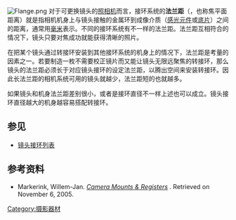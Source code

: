 [[File:Flange.png|thumb]]
对于可更换镜头的[[照相机|照相机]]而言，接环系统的'''法兰距'''（{{lang-en|'''flange''' focal distance}}，也称焦平面距离）就是指相机机身上与镜头接触的金属环到成像介质（[[感光元件|感光元件]]或[[底片|底片]]）之间的距离，通常用[[毫米|毫米]]表示。不同的接环系统有不一样的法兰距。法兰距互相符合的情况下，镜头只要对焦成功就能获得清晰的照片。

在把某个镜头通过转接环安装到其他接环系统的机身上的情况下，法兰距是考量的因素之一。若要制造一枚不需要校正镜片而又能让镜头无限远聚焦的转接环，那么镜头的法兰距必须长于对应镜头接环的设定法兰距，以腾出空间来安装转接环。因此长法兰距的相机系统可用的镜头就越少，法兰距短的也就越多。

如果镜头和机身法兰距差别很小，或者是接环直径不一样上述也可以成立。镜头接环直径越大的机身越容易搭配转接环。

==参见==
* [[镜头接环列表|镜头接环列表]]

==参考资料==
{{reflist}}
* Markerink, Willem-Jan. ''[http://www.a1internet.nl/phomepag/markerink/mounts.htm Camera Mounts & Registers] {{Webarchive|url=https://archive.today/20080509074602/http://www.a1internet.nl/phomepag/markerink/mounts.htm |date=2008-05-09 }}''.  Retrieved on November 6, 2005.

[[Category:摄影器材|Category:摄影器材]]